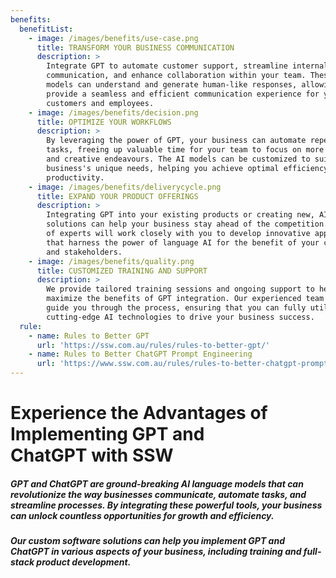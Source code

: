 ```yaml
---
benefits:
  benefitList:
    - image: /images/benefits/use-case.png
      title: TRANSFORM YOUR BUSINESS COMMUNICATION
      description: >
        Integrate GPT to automate customer support, streamline internal
        communication, and enhance collaboration within your team. These AI
        models can understand and generate human-like responses, allowing you to
        provide a seamless and efficient communication experience for your
        customers and employees.
    - image: /images/benefits/decision.png
      title: OPTIMIZE YOUR WORKFLOWS
      description: >
        By leveraging the power of GPT, your business can automate repetitive
        tasks, freeing up valuable time for your team to focus on more strategic
        and creative endeavours. The AI models can be customized to suit your
        business's unique needs, helping you achieve optimal efficiency and
        productivity.
    - image: /images/benefits/deliverycycle.png
      title: EXPAND YOUR PRODUCT OFFERINGS
      description: >
        Integrating GPT into your existing products or creating new, AI-driven
        solutions can help your business stay ahead of the competition. Our team
        of experts will work closely with you to develop innovative applications
        that harness the power of language AI for the benefit of your customers
        and stakeholders.
    - image: /images/benefits/quality.png
      title: CUSTOMIZED TRAINING AND SUPPORT
      description: >
        We provide tailored training sessions and ongoing support to help you
        maximize the benefits of GPT integration. Our experienced team will
        guide you through the process, ensuring that you can fully utilize these
        cutting-edge AI technologies to drive your business success.
  rule:
    - name: Rules to Better GPT
      url: 'https://ssw.com.au/rules/rules-to-better-gpt/'
    - name: Rules to Better ChatGPT Prompt Engineering
      url: 'https://www.ssw.com.au/rules/rules-to-better-chatgpt-prompt-engineering/'
---
```


Experience the Advantages of Implementing
GPT and ChatGPT with SSW
========================

<VideoEmbed url="https://www.youtube.com/watch?v=_uzJTr1vC0o" />

##### GPT and ChatGPT are ground-breaking AI language models that can revolutionize the way businesses communicate, automate tasks, and streamline processes. By integrating these powerful tools, your business can unlock countless opportunities for growth and efficiency.

##### Our custom software solutions can help you implement GPT and ChatGPT in various aspects of your business, including training and full-stack product development.
